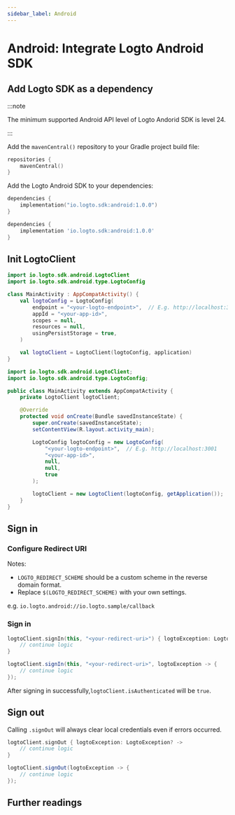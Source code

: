 ```yaml
---
sidebar_label: Android
---
```



# Android: Integrate Logto Android SDK

<AppNote type="Native App" />

## Add Logto SDK as a dependency

:::note

  <p>
    The minimum supported Android API level of Logto Andorid SDK is level 24.
  </p>

:::

Add the `mavenCentral()` repository to your Gradle project build file:

```kotlin
repositories {
    mavenCentral()
}
```

Add the Logto Android SDK to your dependencies:

<Tabs>

<TabItem value="kotlin" label="Kotlin">

```kotlin
dependencies {
    implementation("io.logto.sdk:android:1.0.0")
}
```

</TabItem>

<TabItem value="groovy" label="Groovy">

```groovy
dependencies {
    implementation 'io.logto.sdk:android:1.0.0'
}
```

</TabItem>

</Tabs>

## Init LogtoClient

<Tabs>

<TabItem value="kotlin" label="Kotlin">

```kotlin
import io.logto.sdk.android.LogtoClient
import io.logto.sdk.android.type.LogtoConfig

class MainActivity : AppCompatActivity() {
    val logtoConfig = LogtoConfig(
        endpoint = "<your-logto-endpoint>",  // E.g. http://localhost:3001
        appId = "<your-app-id>",
        scopes = null,
        resources = null,
        usingPersistStorage = true,
    )

    val logtoClient = LogtoClient(logtoConfig, application)
}
```

</TabItem>

<TabItem value="java" label="Java">

```java
import io.logto.sdk.android.LogtoClient;
import io.logto.sdk.android.type.LogtoConfig;

public class MainActivity extends AppCompatActivity {
    private LogtoClient logtoClient;

    @Override
    protected void onCreate(Bundle savedInstanceState) {
        super.onCreate(savedInstanceState);
        setContentView(R.layout.activity_main);

        LogtoConfig logtoConfig = new LogtoConfig(
            "<your-logto-endpoint>",  // E.g. http://localhost:3001
            "<your-app-id>",
            null,
            null,
            true
        );

        logtoClient = new LogtoClient(logtoConfig, getApplication());
    }
}
```

</TabItem>

</Tabs>

## Sign in

### Configure Redirect URI

<ConfigureRedirectUri figureSrc={redirectUriFigure} redirectUri="$(LOGTO_REDIRECT_SCHEME)://$(YOUR_APP_PACKAGE)/callback" />

Notes:

- `LOGTO_REDIRECT_SCHEME` should be a custom scheme in the reverse domain format.
- Replace `$(LOGTO_REDIRECT_SCHEME)` with your own settings.

e.g. `io.logto.android://io.logto.sample/callback`

### Sign in

<SignInNote calling=".signIn(context, redirectUri, completion)" />

<Tabs>

<TabItem value="kotlin" label="Kotlin">

```kotlin
logtoClient.signIn(this, "<your-redirect-uri>") { logtoException: LogtoException? ->
    // continue logic
}
```

</TabItem>

<TabItem value="java" label="Java">

```java
logtoClient.signIn(this, "<your-redirect-uri>", logtoException -> {
    // continue logic
});
```

</TabItem>

</Tabs>

After signing in successfully,`logtoClient.isAuthenticated` will be `true`.

## Sign out

Calling `.signOut` will always clear local credentials even if errors occurred.

<Tabs>

<TabItem value="kotlin" label="Kotlin">

```kotlin
logtoClient.signOut { logtoException: LogtoException? ->
    // continue logic
}
```

</TabItem>

<TabItem value="java" label="Java">

```java
logtoClient.signOut(logtoException -> {
    // continue logic
});
```

</TabItem>

</Tabs>

## Further readings

<FurtherReadings />
